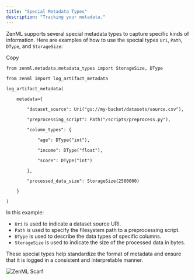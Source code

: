 ```yaml
---
title: "Special Metadata Types"
description: "Tracking your metadata."
---
```


ZenML supports several special metadata types to capture specific kinds of information. Here are examples of how to use the special types `Uri`, `Path`, `DType`, and `StorageSize`:

Copy

```
from zenml.metadata.metadata_types import StorageSize, DType

from zenml import log_artifact_metadata

log_artifact_metadata(

    metadata={

        "dataset_source": Uri("gs://my-bucket/datasets/source.csv"),

        "preprocessing_script": Path("/scripts/preprocess.py"),

        "column_types": {

            "age": DType("int"),

            "income": DType("float"),

            "score": DType("int")

        },

        "processed_data_size": StorageSize(2500000)

    }

)
```

In this example:

* `Uri` is used to indicate a dataset source URI.
* `Path` is used to specify the filesystem path to a preprocessing script.
* `DType` is used to describe the data types of specific columns.
* `StorageSize` is used to indicate the size of the processed data in bytes.

These special types help standardize the format of metadata and ensure that it is logged in a consistent and interpretable manner.

![ZenML Scarf](/images/how-to/track-metrics-metadata)